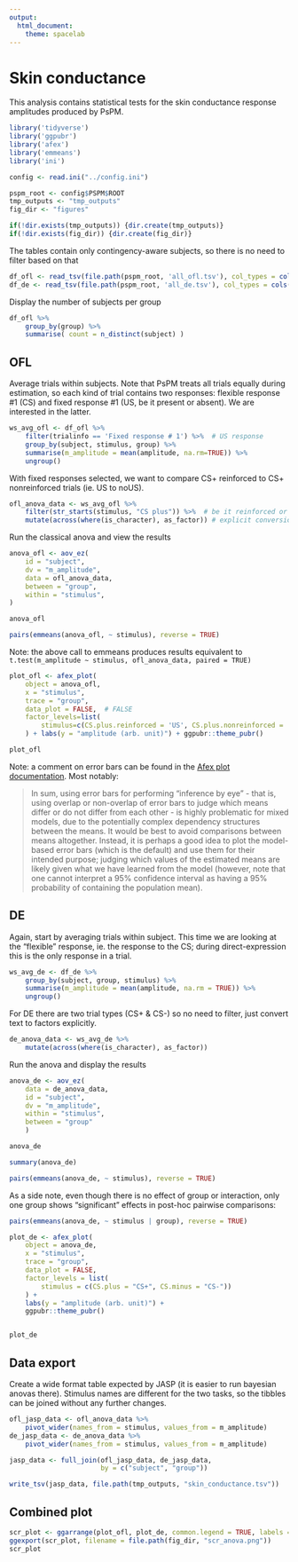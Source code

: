 ```yaml
---
output:
  html_document:
    theme: spacelab
---
```


# Skin conductance

This analysis contains statistical tests for the skin conductance response amplitudes produced by PsPM.

```r
library('tidyverse')
library('ggpubr')
library('afex')
library('emmeans')
library('ini')
```

```r
config <- read.ini("../config.ini")

pspm_root <- config$PSPM$ROOT
tmp_outputs <- "tmp_outputs"
fig_dir <- "figures"

if(!dir.exists(tmp_outputs)) {dir.create(tmp_outputs)}
if(!dir.exists(fig_dir)) {dir.create(fig_dir)}
```

The tables contain only contingency-aware subjects, so there is no need to filter based on that

```r
df_ofl <- read_tsv(file.path(pspm_root, 'all_ofl.tsv'), col_types = cols())
df_de <- read_tsv(file.path(pspm_root, 'all_de.tsv'), col_types = cols())
```

Display the number of subjects per group

```r
df_ofl %>%
    group_by(group) %>%
    summarise( count = n_distinct(subject) )
```

## OFL


Average trials within subjects. Note that PsPM treats all trials equally during estimation, so each kind of trial contains two responses: flexible response #1 (CS) and fixed response #1 (US, be it present or absent). We are interested in the latter.

```r
ws_avg_ofl <- df_ofl %>%
    filter(trialinfo == 'Fixed response # 1') %>%  # US response
    group_by(subject, stimulus, group) %>%
    summarise(m_amplitude = mean(amplitude, na.rm=TRUE)) %>%
    ungroup()
```

With fixed responses selected, we want to compare CS+ reinforced to CS+ nonreinforced trials (ie. US to noUS).

```r
ofl_anova_data <- ws_avg_ofl %>%
    filter(str_starts(stimulus, "CS plus")) %>%  # be it reinforced or not
    mutate(across(where(is_character), as_factor)) # explicit conversion to factor
```

Run the classical anova and view the results

```r
anova_ofl <- aov_ez(
    id = "subject",
    dv = "m_amplitude",
    data = ofl_anova_data,
    between = "group",
    within = "stimulus",
)
```

```r
anova_ofl
```

```r
pairs(emmeans(anova_ofl, ~ stimulus), reverse = TRUE)
```

Note: the above call to emmeans produces results equivalent to `t.test(m_amplitude ~ stimulus, ofl_anova_data, paired = TRUE)`

```r
plot_ofl <- afex_plot(
    object = anova_ofl,
    x = "stimulus",
    trace = "group",
    data_plot = FALSE,  # FALSE
    factor_levels=list(
        stimulus=c(CS.plus.reinforced = 'US', CS.plus.nonreinforced = 'noUS')),
    ) + labs(y = "amplitude (arb. unit)") + ggpubr::theme_pubr()

plot_ofl
```

Note: a comment on error bars can be found in the [Afex plot documentation](https://cran.r-project.org/web/packages/afex/vignettes/afex_plot_introduction.html#error-bars-for-mixed-models). Most notably:

> In sum, using error bars for performing “inference by eye” - that is, using overlap or non-overlap of error bars to judge which means differ or do not differ from each other - is highly problematic for mixed models, due to the potentially complex dependency structures between the means. It would be best to avoid comparisons between means altogether. Instead, it is perhaps a good idea to plot the model-based error bars (which is the default) and use them for their intended purpose; judging which values of the estimated means are likely given what we have learned from the model (however, note that one cannot interpret a 95% confidence interval as having a 95% probability of containing the population mean).


## DE


Again, start by averaging trials within subject. This time we are looking at the "flexible" response, ie. the response to the CS; during direct-expression this is the only response in a trial.

```r
ws_avg_de <- df_de %>%
    group_by(subject, group, stimulus) %>%
    summarise(m_amplitude = mean(amplitude, na.rm = TRUE)) %>%
    ungroup()
```

For DE there are two trial types (CS+ & CS-) so no need to filter, just convert text to factors explicitly.

```r
de_anova_data <- ws_avg_de %>%
    mutate(across(where(is_character), as_factor))
```

Run the anova and display the results

```r
anova_de <- aov_ez(
    data = de_anova_data,
    id = "subject",
    dv = "m_amplitude",
    within = "stimulus",
    between = "group"
    )
```

```r
anova_de
```

```r
summary(anova_de)
```

```r
pairs(emmeans(anova_de, ~ stimulus), reverse = TRUE)
```

As a side note, even though there is no effect of group or interaction, only one group shows "significant" effects in post-hoc pairwise comparisons:

```r
pairs(emmeans(anova_de, ~ stimulus | group), reverse = TRUE)
```

```r
plot_de <- afex_plot(
    object = anova_de,
    x = "stimulus",
    trace = "group",
    data_plot = FALSE,
    factor_levels = list(
        stimulus = c(CS.plus = "CS+", CS.minus = "CS-"))
    ) +
    labs(y = "amplitude (arb. unit)") +
    ggpubr::theme_pubr()


plot_de
```

## Data export


Create a wide format table expected by JASP (it is easier to run bayesian anovas there). Stimulus names are different for the two tasks, so the tibbles can be joined without any further changes.

```r
ofl_jasp_data <- ofl_anova_data %>%
    pivot_wider(names_from = stimulus, values_from = m_amplitude)
de_jasp_data <- de_anova_data %>% 
    pivot_wider(names_from = stimulus, values_from = m_amplitude)

jasp_data <- full_join(ofl_jasp_data, de_jasp_data,
                       by = c("subject", "group"))

write_tsv(jasp_data, file.path(tmp_outputs, "skin_conductance.tsv"))
```


## Combined plot

```r
scr_plot <- ggarrange(plot_ofl, plot_de, common.legend = TRUE, labels = "AUTO")
ggexport(scr_plot, filename = file.path(fig_dir, "scr_anova.png"))
scr_plot
```
